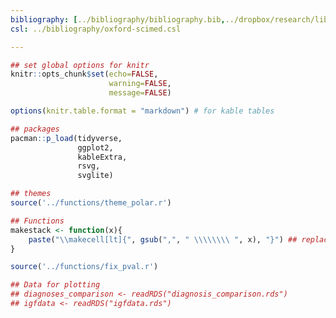 ```yaml
---
bibliography: [../bibliography/bibliography.bib,../dropbox/research/library/bibliography-recent.bib]
csl: ../bibliography/oxford-scimed.csl

---
```



<!-- halftime: -->
<!-- geometry: "left=2.3cm, right=2.3cm, top=2.3cm, bottom=2.3cm" -->
<!-- classoption: oneside -->


<!-- Change to this for thesis: -->
<!-- geometry: "left=4cm, right=3cm, top=2.5cm, bottom=2.5cm" -->


<!-- Also works here: -->
<!-- header-includes: -->
<!--    - \usepackage{pdfpages} -->

<!-- Other options: -->
<!-- papersize: A4 -->
<!-- fontsize: 12pt -->
<!-- linestretch: 1.5 -->
<!-- fontfamily -->
<!-- See: http://pandoc.org/MANUAL.html -->
<!-- See latex font catalgue: http://www.tug.dk/FontCatalogue/ -->

```r

## set global options for knitr
knitr::opts_chunk$set(echo=FALSE,
                      warning=FALSE,
                      message=FALSE)

options(knitr.table.format = "markdown") # for kable tables

## packages
pacman::p_load(tidyverse,
               ggplot2,
               kableExtra,
               rsvg,
               svglite)

## themes
source('../functions/theme_polar.r')

## Functions
makestack <- function(x){
    paste("\\makecell[lt]{", gsub(",", " \\\\\\\\ ", x), "}") ## replace commas with four backslashes
}

source('../functions/fix_pval.r')

```

```r

## Data for plotting
## diagnoses_comparison <- readRDS("diagnosis_comparison.rds")
## igfdata <- readRDS("igfdata.rds")

``` 
 
